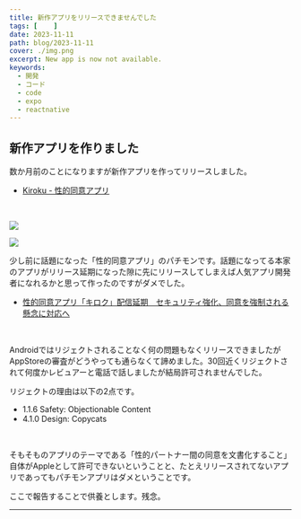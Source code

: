 ```yaml
---
title: 新作アプリをリリースできませんでした
tags: [    ]
date: 2023-11-11
path: blog/2023-11-11
cover: ./img.png
excerpt: New app is now not available.
keywords:
  - 開発
  - コード
  - code
  - expo
  - reactnative
---
```


## 新作アプリを作りました

数か月前のことになりますが新作アプリを作ってリリースしました。

- [Kiroku - 性的同意アプリ](https://play.google.com/store/apps/details?id=net.votepurchase.kiroku)

<br/>

![](./img1.jpg)

![](./img2.jpg)

少し前に話題になった「性的同意アプリ」のパチモンです。話題になってる本家のアプリがリリース延期になった隙に先にリリースしてしまえば人気アプリ開発者になれるかと思って作ったのですがダメでした。

- [性的同意アプリ「キロク」配信延期　セキュリティ強化、同意を強制される懸念に対応へ](https://www.itmedia.co.jp/news/articles/2308/23/news172.html)

<br/>

Androidではリジェクトされることなく何の問題もなくリリースできましたがAppStoreの審査がどうやっても通らなくて諦めました。30回近くリジェクトされて何度かレビュアーと電話で話しましたが結局許可されませんでした。

リジェクトの理由は以下の2点です。

- 1.1.6 Safety: Objectionable Content
- 4.1.0 Design: Copycats

<br/>

そもそものアプリのテーマである「性的パートナー間の同意を文書化すること」自体がAppleとして許可できないということと、たとえリリースされてないアプリであってもパチモンアプリはダメということです。

ここで報告することで供養とします。残念。

---